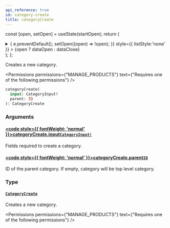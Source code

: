 ```yaml
---
api_reference: true
id: category-create
title: categoryCreate
---
```






const [open, setOpen] = useState(startOpen);
return (
<details {...(open ? { open: true } : {})} className="details" style={{ border:'none', boxShadow:'none', background:'var(--ifm-background-color)' }}>
<summary
onClick={(e) => {
e.preventDefault();
setOpen((open) => !open);
}}
style={{ listStyle:'none' }} >
{open ? dataOpen : dataClose}
</summary>
{open && children}
</details>
);
};

Creates a new category.


<Permissions permissions={"MANAGE_PRODUCTS"} text={"Requires one of the following permissions"} />


```graphql
categoryCreate(
  input: CategoryInput!
  parent: ID
): CategoryCreate
```

### Arguments

#### [<code style={{ fontWeight: 'normal' }}>categoryCreate.<b>input</b></code>](#)<Bullet />[`CategoryInput!`](../../../api-reference/products/inputs/category-input.mdx) <Badge class="badge badge--secondary" text="non-null"/> <Badge class="badge badge--secondary" text="input"/> <Badge class="badge badge--secondary" text="products"/>

Fields required to create a category.

#### [<code style={{ fontWeight: 'normal' }}>categoryCreate.<b>parent</b></code>](#)<Bullet />[`ID`](../../../api-reference/miscellaneous/scalars/id.mdx) <Badge class="badge badge--secondary" text="scalar"/> <Badge class="badge badge--secondary" text="miscellaneous"/>

ID of the parent category. If empty, category will be top level category.

### Type

#### [`CategoryCreate`](../../../api-reference/products/objects/category-create.mdx) <Badge class="badge badge--secondary" text="object"/> <Badge class="badge badge--secondary" text="products"/>

Creates a new category.


<Permissions permissions={"MANAGE_PRODUCTS"} text={"Requires one of the following permissions"} />


